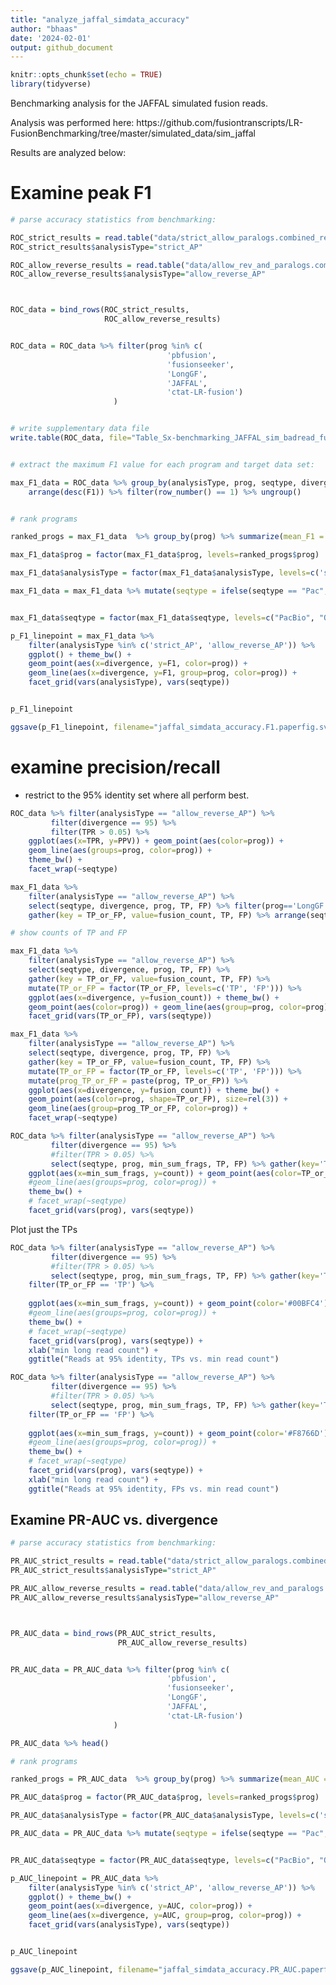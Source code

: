 ```yaml
---
title: "analyze_jaffal_simdata_accuracy"
author: "bhaas"
date: '2024-02-01'
output: github_document
---
```


```r
knitr::opts_chunk$set(echo = TRUE)
library(tidyverse)
```


Benchmarking analysis for the JAFFAL simulated fusion reads.

Analysis was performed here:
https://github.com/fusiontranscripts/LR-FusionBenchmarking/tree/master/simulated_data/sim_jaffal

Results are analyzed below:


# Examine peak F1

```r

# parse accuracy statistics from benchmarking:

ROC_strict_results = read.table("data/strict_allow_paralogs.combined_results.ROC.tsv", header=T, sep="\t", stringsAsFactors = F)
ROC_strict_results$analysisType="strict_AP"

ROC_allow_reverse_results = read.table("data/allow_rev_and_paralogs.combined_results.ROC.tsv", header=T, sep="\t", stringsAsFactors = F)
ROC_allow_reverse_results$analysisType="allow_reverse_AP"



ROC_data = bind_rows(ROC_strict_results,
                     ROC_allow_reverse_results)


ROC_data = ROC_data %>% filter(prog %in% c(
                                   'pbfusion',
                                   'fusionseeker',
                                   'LongGF',
                                   'JAFFAL',
                                   'ctat-LR-fusion')
                       )


# write supplementary data file
write.table(ROC_data, file="Table_Sx-benchmarking_JAFFAL_sim_badread_fusions.tsv", quote=F, sep="\t", row.names=F)


# extract the maximum F1 value for each program and target data set: 

max_F1_data = ROC_data %>% group_by(analysisType, prog, seqtype, divergence) %>% 
    arrange(desc(F1)) %>% filter(row_number() == 1) %>% ungroup()


# rank programs 

ranked_progs = max_F1_data  %>% group_by(prog) %>% summarize(mean_F1 = mean(F1)) %>% arrange(desc(mean_F1))

max_F1_data$prog = factor(max_F1_data$prog, levels=ranked_progs$prog)

max_F1_data$analysisType = factor(max_F1_data$analysisType, levels=c('strict_AP', 'allow_reverse_AP'))

max_F1_data = max_F1_data %>% mutate(seqtype = ifelse(seqtype == "Pac", "PacBio", seqtype))


max_F1_data$seqtype = factor(max_F1_data$seqtype, levels=c("PacBio", "ONT"))


```


```r

p_F1_linepoint = max_F1_data %>% 
    filter(analysisType %in% c('strict_AP', 'allow_reverse_AP')) %>%
    ggplot() + theme_bw() +
    geom_point(aes(x=divergence, y=F1, color=prog)) +
    geom_line(aes(x=divergence, y=F1, group=prog, color=prog)) +
    facet_grid(vars(analysisType), vars(seqtype))


p_F1_linepoint

```





```r

ggsave(p_F1_linepoint, filename="jaffal_simdata_accuracy.F1.paperfig.svg", width=8, height=7)

```


# examine precision/recall

- restrict to the 95% identity set where all perform best.

```r

ROC_data %>% filter(analysisType == "allow_reverse_AP") %>% 
         filter(divergence == 95) %>%
         filter(TPR > 0.05) %>%
    ggplot(aes(x=TPR, y=PPV)) + geom_point(aes(color=prog)) + 
    geom_line(aes(groups=prog, color=prog)) +
    theme_bw() + 
    facet_wrap(~seqtype)


```



```r

max_F1_data %>% 
    filter(analysisType == "allow_reverse_AP") %>%
    select(seqtype, divergence, prog, TP, FP) %>% filter(prog=='LongGF') %>%
    gather(key = TP_or_FP, value=fusion_count, TP, FP) %>% arrange(seqtype, divergence)

```


```r
# show counts of TP and FP

max_F1_data %>% 
    filter(analysisType == "allow_reverse_AP") %>%
    select(seqtype, divergence, prog, TP, FP) %>% 
    gather(key = TP_or_FP, value=fusion_count, TP, FP) %>%
    mutate(TP_or_FP = factor(TP_or_FP, levels=c('TP', 'FP'))) %>%
    ggplot(aes(x=divergence, y=fusion_count)) + theme_bw() +
    geom_point(aes(color=prog)) + geom_line(aes(group=prog, color=prog)) +
    facet_grid(vars(TP_or_FP), vars(seqtype))

```

```r

max_F1_data %>% 
    filter(analysisType == "allow_reverse_AP") %>%
    select(seqtype, divergence, prog, TP, FP) %>% 
    gather(key = TP_or_FP, value=fusion_count, TP, FP) %>%
    mutate(TP_or_FP = factor(TP_or_FP, levels=c('TP', 'FP'))) %>%
    mutate(prog_TP_or_FP = paste(prog, TP_or_FP)) %>%
    ggplot(aes(x=divergence, y=fusion_count)) + theme_bw() +
    geom_point(aes(color=prog, shape=TP_or_FP), size=rel(3)) + 
    geom_line(aes(group=prog_TP_or_FP, color=prog)) +
    facet_wrap(~seqtype)


```



```r

ROC_data %>% filter(analysisType == "allow_reverse_AP") %>% 
         filter(divergence == 95) %>%
         #filter(TPR > 0.05) %>%
         select(seqtype, prog, min_sum_frags, TP, FP) %>% gather(key='TP_or_FP', value='count', TP, FP) %>%
    ggplot(aes(x=min_sum_frags, y=count)) + geom_point(aes(color=TP_or_FP)) + geom_line(aes(groups=prog, color=TP_or_FP)) +
    #geom_line(aes(groups=prog, color=prog)) +
    theme_bw() + 
    # facet_wrap(~seqtype)
    facet_grid(vars(prog), vars(seqtype))


```

Plot just the TPs




```r


ROC_data %>% filter(analysisType == "allow_reverse_AP") %>% 
         filter(divergence == 95) %>%
         #filter(TPR > 0.05) %>%
         select(seqtype, prog, min_sum_frags, TP, FP) %>% gather(key='TP_or_FP', value='count', TP, FP) %>%
    filter(TP_or_FP == 'TP') %>%
   
    ggplot(aes(x=min_sum_frags, y=count)) + geom_point(color='#00BFC4') + geom_line(aes(groups=prog), color='#00BFC4') +
    #geom_line(aes(groups=prog, color=prog)) +
    theme_bw() + 
    # facet_wrap(~seqtype)
    facet_grid(vars(prog), vars(seqtype)) + 
    xlab("min long read count") +
    ggtitle("Reads at 95% identity, TPs vs. min read count")


```


```r


ROC_data %>% filter(analysisType == "allow_reverse_AP") %>% 
         filter(divergence == 95) %>%
         #filter(TPR > 0.05) %>%
         select(seqtype, prog, min_sum_frags, TP, FP) %>% gather(key='TP_or_FP', value='count', TP, FP) %>%
    filter(TP_or_FP == 'FP') %>%
   
    ggplot(aes(x=min_sum_frags, y=count)) + geom_point(color='#F8766D') + geom_line(aes(groups=prog), color='#F8766D') +
    #geom_line(aes(groups=prog, color=prog)) +
    theme_bw() + 
    # facet_wrap(~seqtype)
    facet_grid(vars(prog), vars(seqtype)) + 
    xlab("min long read count") +
    ggtitle("Reads at 95% identity, FPs vs. min read count")


```



## Examine PR-AUC vs. divergence


```r

# parse accuracy statistics from benchmarking:

PR_AUC_strict_results = read.table("data/strict_allow_paralogs.combined_results.PR_AUC.tsv", header=T, sep="\t", stringsAsFactors = F)
PR_AUC_strict_results$analysisType="strict_AP"

PR_AUC_allow_reverse_results = read.table("data/allow_rev_and_paralogs.combined_results.PR_AUC.tsv", header=T, sep="\t", stringsAsFactors = F)
PR_AUC_allow_reverse_results$analysisType="allow_reverse_AP"



PR_AUC_data = bind_rows(PR_AUC_strict_results,
                        PR_AUC_allow_reverse_results)


PR_AUC_data = PR_AUC_data %>% filter(prog %in% c(
                                   'pbfusion',
                                   'fusionseeker',
                                   'LongGF',
                                   'JAFFAL',
                                   'ctat-LR-fusion')
                       )

PR_AUC_data %>% head()
```

```r

# rank programs 

ranked_progs = PR_AUC_data  %>% group_by(prog) %>% summarize(mean_AUC = mean(AUC)) %>% arrange(desc(mean_AUC))

PR_AUC_data$prog = factor(PR_AUC_data$prog, levels=ranked_progs$prog)

PR_AUC_data$analysisType = factor(PR_AUC_data$analysisType, levels=c('strict_AP', 'allow_reverse_AP'))

PR_AUC_data = PR_AUC_data %>% mutate(seqtype = ifelse(seqtype == "Pac", "PacBio", seqtype))


PR_AUC_data$seqtype = factor(PR_AUC_data$seqtype, levels=c("PacBio", "ONT"))


```


```r

p_AUC_linepoint = PR_AUC_data %>% 
    filter(analysisType %in% c('strict_AP', 'allow_reverse_AP')) %>%
    ggplot() + theme_bw() +
    geom_point(aes(x=divergence, y=AUC, color=prog)) +
    geom_line(aes(x=divergence, y=AUC, group=prog, color=prog)) +
    facet_grid(vars(analysisType), vars(seqtype))


p_AUC_linepoint

```


```r

ggsave(p_AUC_linepoint, filename="jaffal_simdata_accuracy.PR_AUC.paperfig.svg", width=8, height=7)

```



